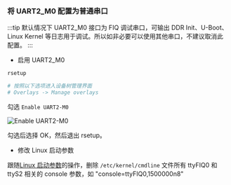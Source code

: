 ### 将 UART2_M0 配置为普通串口

:::tip
默认情况下 UART2_M0 接口为 FIQ 调试串口，可输出 DDR Init、U-Boot、Linux Kernel 等日志用于调试。所以如非必要可以使用其他串口，不建议取消此配置。
:::

- 启用 UART2_M0

```bash
rsetup

# 按照以下选项进入设备树管理界面
# Overlays -> Manage overlays
```

勾选 `Enable UART2-M0`

![Enable UART2-M0](/img/general-tutorial/EnableUART2-M0.webp)

勾选后选择 OK，然后退出 rsetup。

- 修改 Linux 启动参数

跟随[Linux 启动参数](bootparam)的操作，删除 `/etc/kernel/cmdline` 文件所有 ttyFIQ0 和 ttyS2 相关的 console 参数，如 "console=ttyFIQ0,1500000n8"
